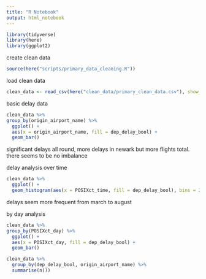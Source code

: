```yaml
---
title: "R Notebook"
output: html_notebook
---
```


```r
library(tidyverse)
library(here)
library(ggplot2)
```

create clean data
```r
source(here("scripts/primary_data_cleaning.R"))
```

load clean data
```r
clean_data <- read_csv(here("clean_data/primary_clean_data.csv"), show_col_types = FALSE)
```

basic delay data
```r
clean_data %>%
group_by(origin_airport_name) %>% 
  ggplot() +
  aes(x = origin_airport_name, fill = dep_delay_bool) +
  geom_bar()
```
significant delays all round, more delays in newark but more flights total.
there seems to be no imbalance

delay analysis over time
```r
clean_data %>%
  ggplot() +
  geom_histogram(aes(x = POSIXct_time, fill = dep_delay_bool), bins = 24)
```
delays seem more frequent from march to august

by day analysis
```r
clean_data %>%
group_by(POSIXct_day) %>% 
  ggplot() +
  aes(x = POSIXct_day, fill = dep_delay_bool) +
  geom_bar()
```

```r
clean_data %>%
  group_by(dep_delay_bool, origin_airport_name) %>%
  summarise(n())
```

